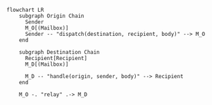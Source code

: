```mermaid
flowchart LR
    subgraph Origin Chain
      Sender
      M_O[(Mailbox)]
      Sender -- "dispatch(destination, recipient, body)" --> M_O
    end

    subgraph Destination Chain
      Recipient[Recipient]
      M_D[(Mailbox)]

      M_D -- "handle(origin, sender, body)" --> Recipient
    end

    M_O -. "relay" .-> M_D
```
